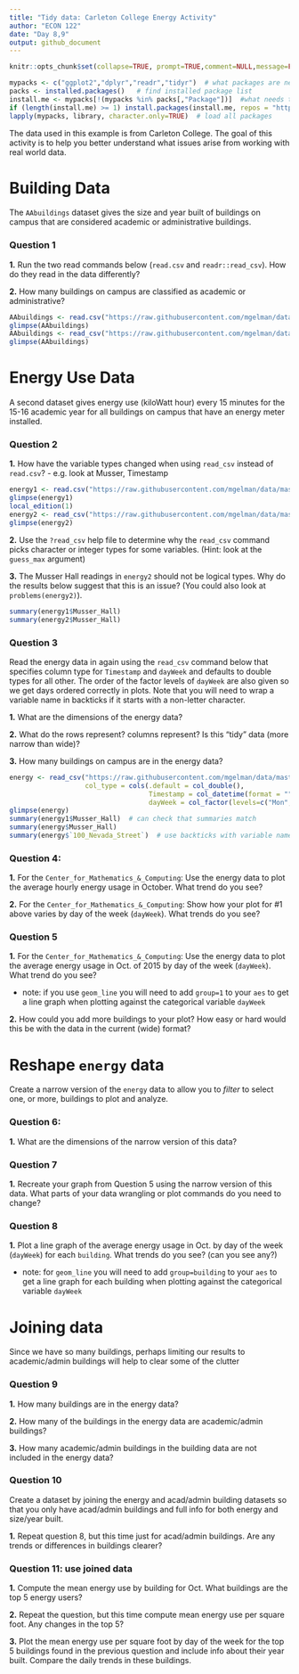 ```yaml
---
title: "Tidy data: Carleton College Energy Activity"
author: "ECON 122"
date: "Day 8,9"
output: github_document
---
```


```r
knitr::opts_chunk$set(collapse=TRUE, prompt=TRUE,comment=NULL,message=FALSE, include=TRUE, eval=FALSE, fig.height = 4, fig.width = 8)
```

```r
mypacks <- c("ggplot2","dplyr","readr","tidyr")  # what packages are needed?
packs <- installed.packages()   # find installed package list
install.me <- mypacks[!(mypacks %in% packs[,"Package"])]  #what needs to be installed?
if (length(install.me) >= 1) install.packages(install.me, repos = "http://cran.us.r-project.org")   # install (if needed)
lapply(mypacks, library, character.only=TRUE)  # load all packages
```

The data used in this example is from Carleton College. The goal of this activity is to help you better understand what issues arise from working with real world data.

# Building Data
The `AAbuildings` dataset gives the size and year built of buildings on campus that are considered academic or administrative buildings. 

### Question 1
**1.** Run the two read commands below (`read.csv` and `readr::read_csv`). How do they read in the data differently?

**2.** How many buildings on campus are classified as academic or administrative?

```r
AAbuildings <- read.csv("https://raw.githubusercontent.com/mgelman/data/master/AcadAdminBuildings.csv",stringsAsFactors=TRUE)
glimpse(AAbuildings)
AAbuildings <- read_csv("https://raw.githubusercontent.com/mgelman/data/master/AcadAdminBuildings.csv")
glimpse(AAbuildings)
```

# Energy Use Data
A second dataset gives energy use (kiloWatt hour) every 15 minutes for the 15-16 academic year for all buildings on campus that have an energy meter installed. 

### Question 2
**1.** How have the variable types changed when using `read_csv` instead of `read.csv`?
    - e.g. look at Musser, Timestamp
```r
energy1 <- read.csv("https://raw.githubusercontent.com/mgelman/data/master/EnergyData1516.csv",stringsAsFactors=TRUE)
glimpse(energy1)
local_edition(1)
energy2 <- read_csv("https://raw.githubusercontent.com/mgelman/data/master/EnergyData1516.csv")
glimpse(energy2)
```
**2.** Use the `?read_csv` help file to determine why the `read_csv` command picks character or integer types for some variables. (Hint: look at the `guess_max` argument)

**3.** The Musser Hall readings in `energy2` should not be logical types. Why do the results below suggest that this is an issue?  (You could also look at `problems(energy2)`).  
```r
summary(energy1$Musser_Hall)
summary(energy2$Musser_Hall)
```


### Question 3
Read the energy data in again using the `read_csv` command below that specifies column type for `Timestamp` and `dayWeek` and defaults to double types for all other. The order of the factor levels of `dayWeek` are also given so we get days ordered correctly in plots. Note that you will need to wrap a variable name in backticks if it starts with a non-letter character. 

**1.** What are the dimensions of the energy data?

**2.** What do the rows represent? columns represent? Is this "tidy" data (more narrow than wide)?

**3.** How many buildings on campus are in the energy data?

```r
energy <- read_csv("https://raw.githubusercontent.com/mgelman/data/master/EnergyData1516.csv", 
                   col_type = cols(.default = col_double(), 
                                   Timestamp = col_datetime(format = ""),
                                   dayWeek = col_factor(levels=c("Mon","Tues","Wed","Thurs","Fri","Sat","Sun"))))
glimpse(energy)
summary(energy1$Musser_Hall)  # can check that summaries match
summary(energy$Musser_Hall)
summary(energy$`100_Nevada_Street`)  # use backticks with variable names that start with numbers
```

### Question 4: 

**1.** For the `Center_for_Mathematics_&_Computing`: Use the energy data to plot the average hourly energy usage in October. What trend do you see?

**2.** For the `Center_for_Mathematics_&_Computing`: Show how your plot for #1 above varies by day of the week (`dayWeek`). What trends do you see?

### Question 5
**1.** For the `Center_for_Mathematics_&_Computing`: Use the energy data to plot the average energy usage in Oct. of 2015 by day of the week (`dayWeek`). What trend do you see? 

  - note: if you use `geom_line` you will need to add `group=1` to your `aes` to get a line graph when plotting against the categorical variable `dayWeek`

**2.** How could you add more buildings to your plot? How easy or hard would this be with the data in the current (wide) format?

# Reshape `energy` data
Create a narrow version of the `energy` data to allow you to *filter* to select one, or more, buildings to plot and analyze. 

### Question 6: 
**1.** What are the dimensions of the narrow version of this data?

### Question 7
**1.** Recreate your graph from Question 5 using the narrow version of this data. What parts of your data wrangling or plot commands do you need to change? 

### Question 8
**1.** Plot a line graph of the average energy usage in Oct. by day of the week (`dayWeek`) for each `building`. What trends do you see? (can you see any?)

  - note: for `geom_line` you will need to add `group=building` to your `aes` to get a line graph for each building when plotting against the categorical variable `dayWeek`

# Joining data
Since we have so many buildings, perhaps limiting our results to academic/admin buildings will help to clear some of the clutter

### Question 9
**1.** How many buildings are in the energy data? 

**2.** How many of the buildings in the energy data are academic/admin buildings?

**3.** How many academic/admin buildings in the building data are not included in the energy data?


### Question 10
Create a dataset by joining the energy and acad/admin building datasets so that you only have acad/admin buildings and full info for both energy and size/year built. 

**1.** Repeat question 8, but this time just for acad/admin buildings. Are any trends or differences in buildings clearer?


### Question 11: use joined data
**1.** Compute the mean energy use by building for Oct. What buildings are the top 5 energy users?

**2.** Repeat the question, but this time compute mean energy use per square foot. Any changes in the top 5?

**3.** Plot the mean energy use per square foot by day of the week for the top 5 buildings found in the previous question and include info about their year built. Compare the daily trends in these buildings. 

